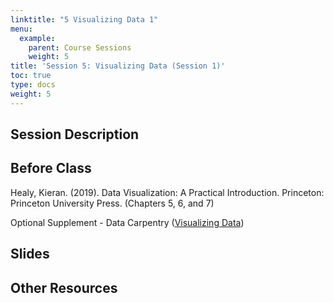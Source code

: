 ```yaml
---
linktitle: "5 Visualizing Data 1"
menu:
  example:
    parent: Course Sessions
    weight: 5
title: 'Session 5: Visualizing Data (Session 1)'
toc: true
type: docs
weight: 5
---
```


## Session Description

## Before Class

Healy, Kieran. (2019). Data Visualization: A Practical Introduction. Princeton: Princeton University Press. (Chapters 5, 6, and 7)

Optional Supplement - Data Carpentry ([Visualizing Data](https://datacarpentry.org/R-ecology-lesson/04-visualization-ggplot2.html))

## Slides

## Other Resources
